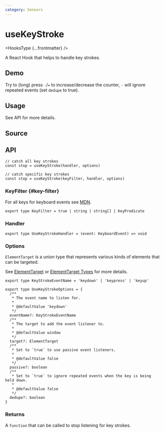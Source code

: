 ```yaml
---
category: Sensors
---
```


# useKeyStroke


<HooksType {...frontmatter} />

A React Hook that helps to handle key strokes.

## Demo

Try to (long) press `-`/`=` to increase/decrease the counter, `-` will ignore repeated events (set `dedupe` to true).


<App />

## Usage

See API for more details.

## Source


<Source />

## API

```tsx
// catch all key strokes
const stop = useKeyStroke(handler, options)

// catch specific key strokes
const stop = useKeyStroke(keyFilter, handler, options)
```

### KeyFilter \{#key-filter}

For all keys for keyboard events see [MDN](https://developer.mozilla.org/en-US/docs/Web/API/UI_Events/Keyboard_event_key_values).

```tsx
export type KeyFilter = true | string | string[] | KeyPredicate
```

### Handler

```tsx
export type UseKeyStrokeHandler = (event: KeyboardEvent) => void
```

### Options

`ElementTarget` is a union type that represents various kinds of elements that can be targeted.

See [ElementTarget](/docs/fearetus/element-target) or [ElementTarget Types](/docs/fearetus/element-target#element-target-types) for more details.

```tsx
export type KeyStrokeEventName = 'keydown' | 'keypress' | 'keyup'

export type UseKeyStrokeOptions = {
  /**
   * The event name to listen for.
   *
   * @defaultValue 'keydown'
   */
  eventName?: KeyStrokeEventName
  /**
   * The target to add the event listener to.
   *
   * @defaultValue window
   */
  target?: ElementTarget
  /**
   * Set to `true` to use passive event listeners.
   *
   * @defaultValue false
   */
  passive?: boolean
  /**
   * Set to `true` to ignore repeated events when the key is being held down.
   *
   * @defaultValue false
   */
  dedupe?: boolean
}
```

### Returns

A `function` that can be called to stop listening for key strokes.
